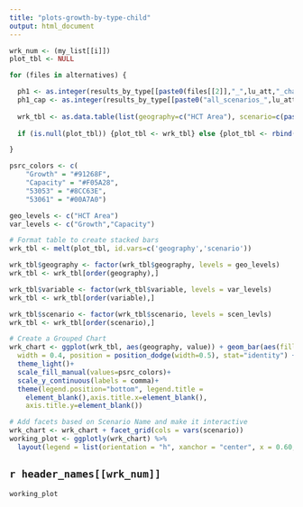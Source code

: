 ```yaml
---
title: "plots-growth-by-type-child"
output: html_document
---
```

```r

wrk_num <- (my_list[[i]])
plot_tbl <- NULL

for (files in alternatives) {

  ph1 <- as.integer(results_by_type[[paste0(files[[2]],"_",lu_att,"_change")]][[wrk_num+1]])
  ph1_cap <- as.integer(results_by_type[[paste0("all_scenarios_",lu_att,"_capacity")]][[wrk_num+1]])
  
  wrk_tbl <- as.data.table(list(geography=c("HCT Area"), scenario=c(paste0(files[[3]])), Growth=c(ph1), Capacity=c(ph1_cap)))
  
  if (is.null(plot_tbl)) {plot_tbl <- wrk_tbl} else {plot_tbl <- rbind(plot_tbl,wrk_tbl)}

}  

psrc_colors <- c(
    "Growth" = "#91268F",
    "Capacity" = "#F05A28",
    "53053" = "#8CC63E",
    "53061" = "#00A7A0")

geo_levels <- c("HCT Area")
var_levels <- c("Growth","Capacity")

# Format table to create stacked bars
wrk_tbl <- melt(plot_tbl, id.vars=c('geography','scenario'))

wrk_tbl$geography <- factor(wrk_tbl$geography, levels = geo_levels)
wrk_tbl <- wrk_tbl[order(geography),]

wrk_tbl$variable <- factor(wrk_tbl$variable, levels = var_levels)
wrk_tbl <- wrk_tbl[order(variable),]

wrk_tbl$scenario <- factor(wrk_tbl$scenario, levels = scen_levls)
wrk_tbl <- wrk_tbl[order(scenario),]

# Create a Grouped Chart 
wrk_chart <- ggplot(wrk_tbl, aes(geography, value)) + geom_bar(aes(fill = variable), 
  width = 0.4, position = position_dodge(width=0.5), stat="identity") + 
  theme_light()+
  scale_fill_manual(values=psrc_colors)+
  scale_y_continuous(labels = comma)+
  theme(legend.position="bottom", legend.title = 
    element_blank(),axis.title.x=element_blank(), 
    axis.title.y=element_blank())

# Add facets based on Scenario Name and make it interactive
wrk_chart <- wrk_chart + facet_grid(cols = vars(scenario))
working_plot <- ggplotly(wrk_chart) %>% 
  layout(legend = list(orientation = "h", xanchor = "center", x = 0.60, y = -0.1))

```

## `r header_names[[wrk_num]]`

```r
working_plot
```
